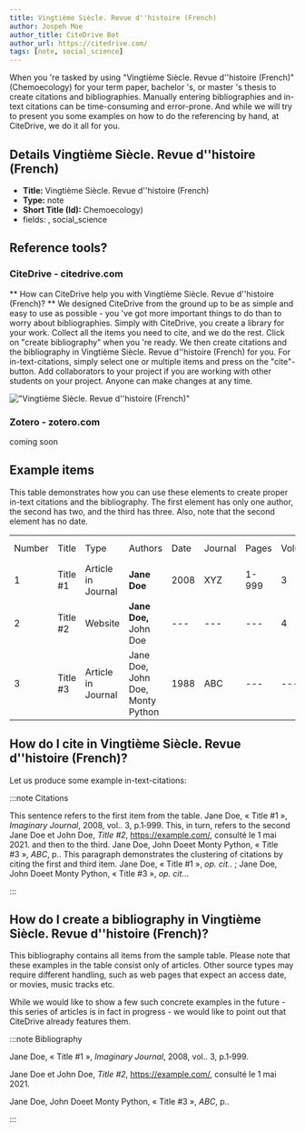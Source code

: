 ```yaml
---
title: Vingtième Siècle. Revue d''histoire (French)
author: Jospeh Moe
author_title: CiteDrive Bot
author_url: https://citedrive.com/
tags: [note, social_science]
---
```


When you 're tasked by using "Vingtième Siècle. Revue d''histoire (French)" (Chemoecology) for your term paper, bachelor 's, or master 's thesis to create citations and bibliographies.
Manually entering bibliographies and in-text citations can be time-consuming and error-prone. And while we will try to present you some examples on how to do the referencing by hand, at CiteDrive, we do it all for you.

## Details  Vingtième Siècle. Revue d''histoire (French)
* **Title:** Vingtième Siècle. Revue d''histoire (French)
* **Type:** note
* **Short Title (Id):** Chemoecology)
* fields: , social_science

## Reference tools?
### CiteDrive - citedrive.com
** How can CiteDrive help you with Vingtième Siècle. Revue d''histoire (French)? **
We designed CiteDrive from the ground up to be as simple and easy to use as possible - you 've got more important things to do than to worry about bibliographies. Simply with CiteDrive, you create a library for your work. Collect all the items you need to cite, and we do the rest. Click on "create bibliography" when you 're ready. We then create citations and the bibliography in Vingtième Siècle. Revue d''histoire (French) for you. For in-text-citations, simply select one or multiple items and press on the "cite"-button. Add collaborators to your project if you are working with other students on your project. Anyone can make changes at any time.


!["Vingtième Siècle. Revue d''histoire (French)"](images/vingtieme-siecle-revue-dhistoire-french.svg "Choose Vingtième Siècle. Revue d''histoire (French) in the CiteDrive App")

### Zotero - zotero.com

coming soon

## Example items

This table demonstrates how you can use these elements to create proper in-text citations and the bibliography. The first element has only one author, the second has two, and the third has three. Also, note that the second element has no date.


<table>
  <tr>
   <td>Number
   </td>
   <td>Title
   </td>
   <td>Type
   </td>
   <td>Authors
   </td>
   <td>Date
   </td>
   <td>Journal
   </td>
   <td>Pages
   </td>
   <td>Volume
   </td>
   <td>Issue
   </td>
   <td>Access Date
   </td>
  </tr>
  <tr>
   <td>1
   </td>
   <td>Title #1
   </td>
   <td>Article in Journal
   </td>
   <td><strong>Jane Doe</strong>
   </td>
   <td>2008
   </td>
   <td>XYZ
   </td>
   <td>1-999
   </td>
   <td>3
   </td>
   <td>2
   </td>
   <td>--
   </td>
  </tr>
  <tr>
   <td>
2
   </td>
   <td>Title #2
   </td>
   <td>Website
   </td>
   <td><strong>Jane Doe, </strong>John Doe
   </td>
   <td>---
   </td>
   <td>---
   </td>
   <td>---
   </td>
   <td>4
   </td>
   <td>---
   </td>
   <td>2020-05-01
   </td>
  </tr>
  <tr>
   <td>3
   </td>
   <td>Title #3
   </td>
   <td>Article in Journal
   </td>
   <td>Jane Doe, John Doe, Monty Python
   </td>
   <td>1988
   </td>
   <td>ABC
   </td>
   <td>---
   </td>
   <td>---
   </td>
   <td>16
   </td>
   <td>---
   </td>
  </tr>
</table>



## How do I cite in  Vingtième Siècle. Revue d''histoire (French)?

Let us produce some example in-text-citations:

:::note Citations


This sentence refers to the first item from the table. Jane Doe, « Title #1 », <i>Imaginary Journal</i>, 2008, vol.. 3, p.1‑999. This, in turn, refers to the second Jane Doe et John  Doe, <i>Title #2</i>, <u>https://example.com/</u>,  consulté le  1 mai 2021.
and then to the third.  Jane Doe, John Doeet Monty Python, « Title #3 », <i>ABC</i>, p..
This paragraph demonstrates the clustering of citations by citing the first and third item. Jane Doe, « Title #1 », <i>op. cit.</i>. ; Jane Doe, John Doeet Monty Python, « Title #3 », <i>op. cit.</i>..

:::

## How do I create a bibliography in Vingtième Siècle. Revue d''histoire (French)?

This bibliography contains all items from the sample table. Please note that these examples in the table consist only of articles. Other source types may require different handling, such as web pages that expect an access date, or movies, music tracks etc.

While we would like to show a few such concrete examples in the future - this series of articles is in fact in progress - we would like to point out that CiteDrive already features them.

:::note Bibliography

Jane Doe, « Title #1 », <i>Imaginary Journal</i>, 2008, vol.. 3, p.1‑999.

Jane Doe et John  Doe, <i>Title #2</i>, <u>https://example.com/</u>,  consulté le  1 mai 2021.

Jane Doe, John Doeet Monty Python, « Title #3 », <i>ABC</i>, p..



:::


        